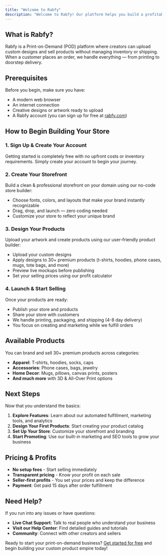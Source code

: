 ```yaml
---
title: "Welcome to Rabfy"
description: "Welcome to Rabfy! Our platform helps you build a profitable Print-on-Demand business with zero inventory hassles. "
---
```


## What is Rabfy?

Rabfy is a Print-on-Demand (POD) platform where creators can upload custom designs and sell products without managing inventory or shipping. When a customer places an order, we handle everything — from printing to doorstep delivery.

## Prerequisites

Before you begin, make sure you have:

- A modern web browser
- An internet connection
- Creative designs or artwork ready to upload
- A Rabfy account (you can sign up for free at [rabfy.com](https://rabfy.com))

## How to Begin Building Your Store

### 1. Sign Up & Create Your Account

Getting started is completely free with no upfront costs or inventory requirements. Simply create your account to begin your journey.

### 2. Create Your Storefront

Build a clean & professional storefront on your domain using our no-code store builder:

- Choose fonts, colors, and layouts that make your brand instantly recognizable
- Drag, drop, and launch — zero coding needed
- Customize your store to reflect your unique brand

### 3. Design Your Products

Upload your artwork and create products using our user-friendly product builder:

- Upload your custom designs
- Apply designs to 30\+ premium products (t-shirts, hoodies, phone cases, mugs, tote bags, and more)
- Preview live mockups before publishing
- Set your selling prices using our profit calculator

### 4. Launch & Start Selling

Once your products are ready:

- Publish your store and products
- Share your store with customers
- We handle printing, packaging, and shipping (4-8 day delivery)
- You focus on creating and marketing while we fulfill orders

## Available Products

You can brand and sell 30\+ premium products across categories:

- **Apparel**: T-shirts, hoodies, socks, caps
- **Accessories**: Phone cases, bags, jewelry
- **Home Decor**: Mugs, pillows, canvas prints, posters
- **And much more** with 3D & All-Over Print options

## Next Steps

Now that you understand the basics:

1. **Explore Features**: Learn about our automated fulfillment, marketing tools, and analytics
2. **Design Your First Products**: Start creating your product catalog
3. **Set Up Your Store**: Customize your storefront and branding
4. **Start Promoting**: Use our built-in marketing and SEO tools to grow your business

## Pricing & Profits

- **No setup fees** - Start selling immediately
- **Transparent pricing** - Know your profit on each sale
- **Seller-first profits** - You set your prices and keep the difference
- **Payment**: Get paid 15 days after order fulfillment

## Need Help?

If you run into any issues or have questions:

- **Live Chat Support**: Talk to real people who understand your business
- **Visit our Help Center**: Find detailed guides and tutorials
- **Community**: Connect with other creators and sellers

Ready to start your print-on-demand business? [Get started for free](https://rabfy.com) and begin building your custom product empire today\!